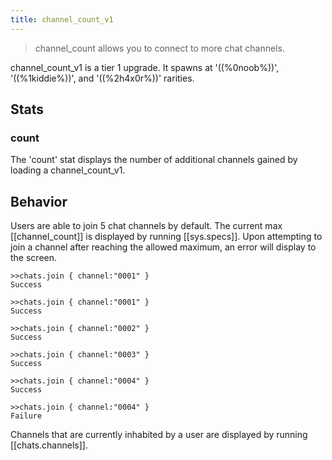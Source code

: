 ```yaml
---
title: channel_count_v1
---
```


> channel_count allows you to connect to more chat channels.

channel_count_v1 is a tier 1 upgrade. It spawns at '((%0noob%))', '((%1kiddie%))', and '((%2h4x0r%))' rarities.

## Stats

### count

The 'count' stat displays the number of additional channels gained by loading a channel_count_v1.

## Behavior

Users are able to join 5 chat channels by default. The current max [[channel_count]] is displayed by running [[sys.specs]]. Upon attempting to join a channel after reaching the allowed maximum, an error will display to the screen.

```
>>chats.join { channel:"0001" }
Success

>>chats.join { channel:"0001" }
Success

>>chats.join { channel:"0002" }
Success

>>chats.join { channel:"0003" }
Success

>>chats.join { channel:"0004" }
Success

>>chats.join { channel:"0004" }
Failure
```

Channels that are currently inhabited by a user are displayed by running [[chats.channels]].
